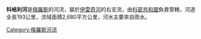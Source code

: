 {{Unreferenced|time=2021-12-15T15:57:38+00:00}}
'''科格利河'''是[[俄羅斯|俄羅斯]]的河流，屬於[[伊雷奇河|伊雷奇河]]的右支流，由[[科密共和國|科密共和國]]負責管轄，河道全長193公里，流域面積2,680平方公里，河水主要來自雨水。

{{Russia-geo-stub}}
[[Category:俄羅斯河流|Category:俄羅斯河流]]